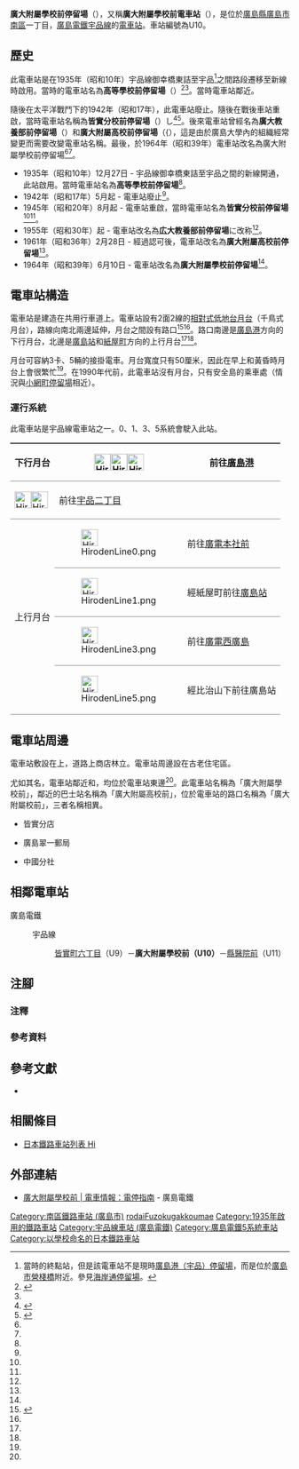 {{Infobox station
|公司色 = #009944
|站名 = 廣大附屬學校前
|圖片 = 
|圖片說明 = 
|日文原名 = 広大附属学校前
|平假名 = ひろだいふぞくがっこうまえ
|羅馬拼音 = Hirodai-Fuzokugakkou-mae
|副站名 = 
|所在地 = {{JPN}}[[廣島縣|廣島縣]][[廣島市|廣島市]][[南區_(廣島市)|南區]]{{Translink|ja|翠 (広島市)|翠 (廣島市)|翠}}一丁目
|座標 = {{coord|34|22|18.71|N|132|27|52.25|E|type:railwaystation_region:JP-24|display=inline,title}}
|車站構造 = [[地面車站|地面車站]]
|月台配置 = 2面2線
|啟用年月日 = 1935年（昭和10年）12月27日
|廢站年月日 = 
|乘客人數 = 
|上下車人次 = 
|統計年度 = 
|轉車 = 
|全寬備註 = 
|adjacent = {{Adjacent stations|system=廣島電鐵|line=宇品線|left=皆實町六丁目|right=縣醫院前|note-left=U9<br/>0.3km|note-mid={{Color|#0092d7|●}}U10<br/>距離[[紙屋町停留場|紙屋町]]3.2km|note-right=U11<br>0.3km}}
}}
'''廣大附屬學校前停留場'''（{{jpn|j=広大附属学校前停留場|hg=ひろだいふぞくがっこうまえていりゅうじょう|rm=Hirodai-Fuzokugakkou-mae teiryūjō|f=y}}），又稱'''廣大附屬學校前電車站'''（{{jpn|j=広大附属学校前電停}}），是位於[[廣島縣|廣島縣]][[廣島市|廣島市]][[南區_(廣島市)|南區]]{{Translink|ja|翠 (広島市)|翠 (廣島市)|翠}}一丁目，[[廣島電鐵|廣島電鐵]][[宇品線_(廣島電鐵)|宇品線]]的[[電車站|電車站]]。車站編號為U10。

== 歷史 ==
此電車站是在1935年（昭和10年）宇品線御幸橋東詰至宇品<ref group="注">當時的終點站，但是該電車站不是現時[[廣島港停留場|廣島港（宇品）停留場]]，而是位於[[廣島港#宇品中央地區|廣島市營棧橋]]附近。參見[[海岸通停留場|海岸通停留場]]。</ref>之間路段遷移至新線時啟用。當時的電車站名為'''高等學校前停留場'''（{{jpn|j=高等学校前停留場|hg=こうとうがっこうまえていりゅうじょう}}）<ref name=osafune>{{Cite book|author=長船友則 |title=広電が走る街 今昔 |year=2005 |publisher=[[JTB出版|JTB出版]] |series=JTB Can Books |isbn=4-533-05986-4 |pages=150-157|language=ja}}</ref><ref name=chizu38/>。當時電車站鄰近{{Translink|ja|広島高等学校 (旧制)|舊制廣島高等學校}}。

隨後在太平洋戰鬥下的1942年（昭和17年），此電車站廢止。隨後在戰後車站重啟，當時電車站名稱為'''皆實分校前停留場'''（{{jpn|j=皆実分校前停留場|hg==みなみぶんこうまえていりゅうじょう}}）し<ref name=chizu38>{{cite book|author=[[今尾惠介|今尾惠介]]（監修） |title={{Translink|ja|日本鉄道旅行地図帳|日本鐵道旅行地圖帳}} - 全線・全駅・全廃線 |publisher=[[新潮社|新潮社]] |volume=11 中国四国 |year=2009 |isbn=978-4-10-790029-6 |page=38|language=ja}}</ref><ref name=line>{{Cite book|author=川島令三 |authorlink=川島令三 |title=山陽・山陰ライン 全線・全駅・全配線 |year=2012 |publisher=[[講談社|講談社]] |series=【図説】 日本の鉄道 |isbn=978-4-06-295157-9 |volume=第7巻 広島エリア |pages=11・80頁|language=ja}}</ref>。後來電車站曾經名為'''廣大教養部前停留場'''（{{jpn|j=広大教養部前停留場|hg=ひろだいきょうようぶまえていりゅうじょう}}）和'''廣大附屬高校前停留場'''（{{{jpn|j=広大付属高校前停留場|hg=ひろだいふぞくこうこうまえていりゅうじょう}}），這是由於廣島大學內的組織經常變更而需要改變電車站名稱。最後，於1964年（昭和39年）電車站改名為廣大附屬學校前停留場<ref name=osafune/><ref name=chizu38/>。

* 1935年（昭和10年）12月27日 - 宇品線御幸橋東詰至宇品之間的新線開通，此站啟用。當時電車站名為'''高等學校前停留場'''<ref name=osafune/>。
* 1942年（昭和17年）5月起 - 電車站廢止<ref name=osafune/>。
* 1945年（昭和20年）8月起 - 電車站重啟，當時電車站名為'''皆實分校前停留場'''<ref name=chizu38/><ref name=line/>。
* 1955年（昭和30年）起 - 電車站改名為'''広大教養部前停留場'''に改称<ref name=osafune/>。
* 1961年（昭和36年）2月28日 - 經過認可後，電車站改名為'''廣大附屬高校前停留場'''<ref name=osafune/>。
* 1964年（昭和39年）6月10日 - 電車站改名為'''廣大附屬學校前停留場'''<ref name=osafune/>。

== 電車站構造 ==
電車站是建造在共用行車道上。電車站設有2面2線的[[相對式月台|相對式低地台月台]]（千鳥式月台），路線向南北兩邊延伸，月台之間設有路口<ref name=jijo>{{Cite book|author=川島令三 |title={{Translink|ja|全国鉄道事情大研究|全國鐵道事情大研究}} |year=2009 |publisher={{Translink|ja|草思社}} |isbn=978-4-7942-1711-0 |volume=中国篇 2 |pages=103・109頁}}</ref><ref name=line/>。路口南邊是[[廣島港停留場|廣島港]]方向的下行月台，北邊是[[廣島站|廣島站]]和[[紙屋町停留場|紙屋町]]方向的上行月台<ref name=line/><ref name=jijo/>。

月台可容納3卡、5輛的接掛電車。月台寬度只有50厘米，因此在早上和黃昏時月台上會很繁忙<ref name=line/>。在1990年代前，此電車站沒有月台，只有安全島的乘車處（情況與[[小網町停留場|小網町停留場]]相近）。

=== 運行系統 ===
{{See also|廣島電鐵#運行系統}}
此電車站是宇品線電車站之一。0、1、3、5系統會駛入此站。
{| style="border-collapse: collapse;"
|-
! rowspan="2" style="border-width: 2px 0; border-style: ridge; padding: 2px .5em;"|下行月台
| style="border-width: 2px 0; border-style: ridge; padding: 2px .5em;"|[[File:HirodenLine1.png|30px]][[File:HirodenLine3.png|30px]][[File:HirodenLine5.png|30px]]
| style="border-width: 2px 0; border-style: ridge; padding: 2px .5em;"|前往[[廣島港停留場|廣島港]]
|-
| style="border-width: 2px 0; border-style: ridge; padding: 2px .5em;"|[[File:HirodenLine3.png|30px]][[File:HirodenLine5.png|30px]]
| style="border-width: 2px 0; border-style: ridge; padding: 2px .5em;"|前往[[宇品二丁目停留場|宇品二丁目]]
|-
! rowspan="4" style="border-width: 2px 0; border-style: ridge; padding: 2px .5em;"|上行月台
| style="border-width: 2px 0; border-style: ridge; padding: 2px .5em;"|[[File:HirodenLine0.png|30px]]
| style="border-width: 2px 0; border-style: ridge; padding: 2px .5em;"|前往[[廣電本社前停留場|廣電本社前]]
|-
| style="border-width: 2px 0; border-style: ridge; padding: 2px .5em;"|[[File:HirodenLine1.png|30px]]
| style="border-width: 2px 0; border-style: ridge; padding: 2px .5em;"|經紙屋町前往[[廣島站|廣島站]]
|-
| style="border-width: 2px 0; border-style: ridge; padding: 2px .5em;"|[[File:HirodenLine3.png|30px]]
| style="border-width: 2px 0; border-style: ridge; padding: 2px .5em;"|前往[[廣電西廣島站|廣電西廣島]]
|-
| style="border-width: 2px 0; border-style: ridge; padding: 2px .5em;"|[[File:HirodenLine5.png|30px]]
| style="border-width: 2px 0; border-style: ridge; padding: 2px .5em;"|經比治山下前往廣島站
|}

== 電車站周邊 ==
電車站敷設在{{Translink|ja|宇品通り|宇品通}}上，道路上商店林立。電車站周邊設在古老住宅區。

尤如其名，電車站鄰近{{Translink|ja|広島大学附属小学校|廣島大學附属小學}}和{{Translink|ja|広島大学附属中学校・高等学校|廣島大學附屬中學·高等學校|附屬中學·高等學校}}，均位於電車站東邊<ref name=line/>。此電車站名稱為「廣大附屬學校前」，鄰近的巴士站名稱為「廣大附屬高校前」，位於電車站的路口名稱為「廣大附屬校前」，三者名稱相異。

*{{Translink|ja|広島信用金庫|廣島信用金庫}}皆實分店
*廣島翠一郵局
*{{Translink|ja|前進社}}中國分社

== 相鄰電車站 ==
; 廣島電鐵
: {{color|#0092d7|■}}宇品線
:: [[皆實町六丁目停留場|皆實町六丁目]]（U9）－'''廣大附屬學校前（U10）'''－[[縣醫院前停留場|縣醫院前]]（U11）
== 注腳 ==
=== 注釋 ===
{{Reflist|group="注"}}
=== 參考資料 ===
{{Reflist}}
== 參考文獻 ==
* {{Cite book|author=長船友則 |title={{lang|ja|広電が走る街 今昔}} |year=2005 |publisher=[[JTB出版|JTB出版]] |series=JTB Can Books |isbn=4-533-05986-4|language=ja |ref=osafune}}
== 相關條目 ==
* [[日本鐵路車站列表_Hi|日本鐵路車站列表 Hi]]
== 外部連結 ==
* [http://www.hiroden.co.jp/train/route-guide/stop-guide/u-10.html 廣大附屬學校前 | 電車情報：電停指南] {{Wayback|url=http://www.hiroden.co.jp/train/route-guide/stop-guide/u-10.html |date=20210910131805 }}{{ja icon}} - 廣島電鐵
{{宇品線 (廣島電鐵)}}
{{DEFAULTSORT:Hirodai-Fuzokugakko-mae}}
[[Category:南區鐵路車站_(廣島市)|Category:南區鐵路車站 (廣島市)]]
[[Category:日本鐵路車站_Hi|rodaiFuzokugakkoumae]]
[[Category:1935年啟用的鐵路車站|Category:1935年啟用的鐵路車站]]
[[Category:宇品線車站_(廣島電鐵)|Category:宇品線車站 (廣島電鐵)]]
[[Category:廣島電鐵5系統車站|Category:廣島電鐵5系統車站]]
[[Category:以學校命名的日本鐵路車站|Category:以學校命名的日本鐵路車站]]